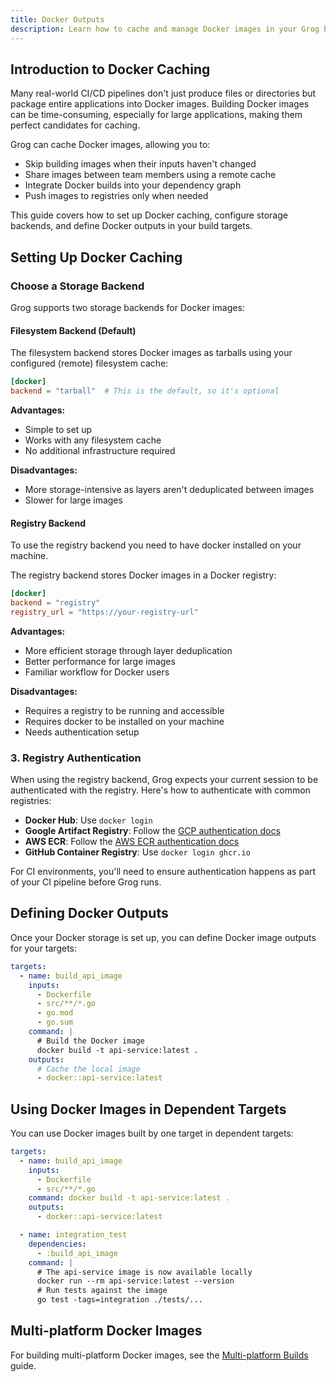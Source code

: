 ```yaml
---
title: Docker Outputs
description: Learn how to cache and manage Docker images in your Grog build process for faster builds and deployments.
---
```



## Introduction to Docker Caching

Many real-world CI/CD pipelines don't just produce files or directories but package entire applications into Docker images. Building Docker images can be time-consuming, especially for large applications, making them perfect candidates for caching.

Grog can cache Docker images, allowing you to:

- Skip building images when their inputs haven't changed
- Share images between team members using a remote cache
- Integrate Docker builds into your dependency graph
- Push images to registries only when needed

This guide covers how to set up Docker caching, configure storage backends, and define Docker outputs in your build targets.

## Setting Up Docker Caching

### Choose a Storage Backend

Grog supports two storage backends for Docker images:

#### Filesystem Backend (Default)

The filesystem backend stores Docker images as tarballs using your configured (remote) filesystem cache:

```toml
[docker]
backend = "tarball"  # This is the default, so it's optional
```

**Advantages:**

- Simple to set up
- Works with any filesystem cache
- No additional infrastructure required

**Disadvantages:**

- More storage-intensive as layers aren't deduplicated between images
- Slower for large images

#### Registry Backend

<Aside>
  To use the registry backend you need to have docker installed on your machine.
</Aside>

The registry backend stores Docker images in a Docker registry:

```toml
[docker]
backend = "registry"
registry_url = "https://your-registry-url"
```

**Advantages:**

- More efficient storage through layer deduplication
- Better performance for large images
- Familiar workflow for Docker users

**Disadvantages:**

- Requires a registry to be running and accessible
- Requires docker to be installed on your machine
- Needs authentication setup

### 3. Registry Authentication

When using the registry backend, Grog expects your current session to be authenticated with the registry. Here's how to authenticate with common registries:

- **Docker Hub**: Use `docker login`
- **Google Artifact Registry**: Follow the [GCP authentication docs](https://cloud.google.com/artifact-registry/docs/docker/authentication)
- **AWS ECR**: Follow the [AWS ECR authentication docs](https://docs.aws.amazon.com/AmazonECR/latest/userguide/registry_auth.html)
- **GitHub Container Registry**: Use `docker login ghcr.io`

<Aside>
  For CI environments, you'll need to ensure authentication happens as part of
  your CI pipeline before Grog runs.
</Aside>

## Defining Docker Outputs

Once your Docker storage is set up, you can define Docker image outputs for your targets:

```yaml
targets:
  - name: build_api_image
    inputs:
      - Dockerfile
      - src/**/*.go
      - go.mod
      - go.sum
    command: |
      # Build the Docker image
      docker build -t api-service:latest .
    outputs:
      # Cache the local image
      - docker::api-service:latest
```

## Using Docker Images in Dependent Targets

You can use Docker images built by one target in dependent targets:

```yaml
targets:
  - name: build_api_image
    inputs:
      - Dockerfile
      - src/**/*.go
    command: docker build -t api-service:latest .
    outputs:
      - docker::api-service:latest

  - name: integration_test
    dependencies:
      - :build_api_image
    command: |
      # The api-service image is now available locally
      docker run --rm api-service:latest --version
      # Run tests against the image
      go test -tags=integration ./tests/...
```

## Multi-platform Docker Images

For building multi-platform Docker images, see the [Multi-platform Builds](/topics/multi-platform-builds) guide.
